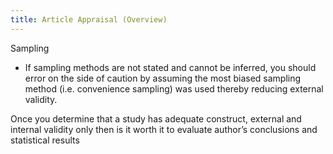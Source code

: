 ```yaml
---
title: Article Appraisal (Overview)
---
```


Sampling

- If sampling methods are not stated and cannot be inferred, you should error on the side of caution by assuming the most biased sampling method (i.e. convenience sampling) was used thereby reducing external validity.

Once you determine that a study has adequate construct, external and internal validity only then is it worth it to evaluate author’s conclusions and statistical results 